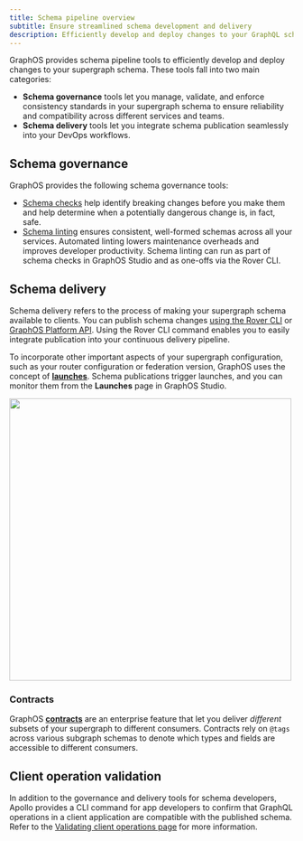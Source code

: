 ```yaml
---
title: Schema pipeline overview
subtitle: Ensure streamlined schema development and delivery
description: Efficiently develop and deploy changes to your GraphQL schema with the Apollo GraphOS suite of schema governance and delivery tools.
---
```


GraphOS provides schema pipeline tools to efficiently develop and deploy changes to your supergraph schema. These tools fall into two main categories:

- **Schema governance** tools let you manage, validate, and enforce consistency standards in your supergraph schema to ensure reliability and compatibility across different services and teams.
- **Schema delivery** tools let you integrate schema publication seamlessly into your DevOps workflows.

## Schema governance

GraphOS provides the following schema governance tools:

- [Schema checks](./schema-checks) help identify breaking changes before you make them and help determine when a potentially dangerous change is, in fact, safe.
- [Schema linting](./schema-linter) ensures consistent, well-formed schemas across all your services. Automated linting lowers maintenance overheads and improves developer productivity. Schema linting can run as part of schema checks in GraphOS Studio and as one-offs via the Rover CLI.

## Schema delivery

Schema delivery refers to the process of making your supergraph schema available to clients. You can publish schema changes [using the Rover CLI](./publishing-schemas) or [GraphOS Platform API](/graphos/platform-api). Using the Rover CLI command enables you to easily integrate publication into your continuous delivery pipeline.

To incorporate other important aspects of your supergraph configuration, such as your router configuration or federation version, GraphOS uses the concept of [**launches**](./launches). Schema publications trigger launches, and you can monitor them from the **Launches** page in GraphOS Studio.

<img className="screenshot" src="../img/launches-page.jpg" width="500" />

### Contracts

GraphOS [**contracts**](./contracts) are an enterprise feature that let you deliver _different_ subsets of your supergraph to different consumers. Contracts rely on `@tags` across various subgraph schemas to denote which types and fields are accessible to different consumers.

## Client operation validation

In addition to the governance and delivery tools for schema developers, Apollo provides a CLI command for app developers to confirm that GraphQL operations in a client application are compatible with the published schema. Refer to the [Validating client operations page](/rover/validating-client-operations) for more information.
